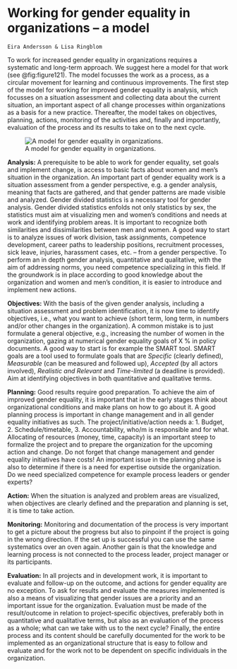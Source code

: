 # Working for gender equality in organizations -- a model# 

```block
Eira Andersson & Lisa Ringblom
```

To work for increased gender equality in organizations requires a systematic and long-term approach. We suggest here a model for that work (see @fig:figure121). The model focusses the work as a process, as a circular movement for learning and continuous improvements. The first step of the model for working for improved gender equality is analysis, which focusses on a situation assessment and collecting data about the current situation, an important aspect of all change processes within organizations as a basis for a new practice. Thereafter, the model takes on objectives, planning, actions, monitoring of the activities and, finally and importantly, evaluation of the process and its results to take on to the next cycle.

![A model for gender equality in organizations.](./media/13-working-for-gender-equality-in-organizations-–-a-model/media/image1.png){#fig:figure121}



**Analysis:** A prerequisite to be able to work for gender equality, set goals and implement change, is access to basic facts about women and men's situation in the organization. An important part of gender equality work is a situation assessment from a gender perspective, e.g. a gender analysis, meaning that facts are gathered, and that gender patterns are made visible and analyzed. Gender divided statistics is a necessary tool for gender analysis. Gender divided statistics enfolds not only statistics by sex, the statistics must aim at visualizing men and women's conditions and needs at work and identifying problem areas. It is important to recognize both similarities and dissimilarities between men and women. A good way to start is to analyze issues of work division, task assignments, competence development, career paths to leadership positions, recruitment processes, sick leave, injuries, harassment cases, etc. -- from a gender perspective. To perform an in depth gender analysis, quantitative and qualitative, with the aim of addressing norms, you need competence specializing in this field. If the groundwork is in place according to good knowledge about the organization and women and men's condition, it is easier to introduce and implement new actions.

**Objectives:** With the basis of the given gender analysis, including a situation assessment and problem identification, it is now time to identify objectives, i.e., what you want to achieve (short term, long term, in numbers and/or other changes in the organization). A common mistake is to just formulate a general objective, e.g., increasing the number of women in the organization, gazing at numerical gender equality goals of X % in policy documents. A good way to start is for example the SMART tool. SMART goals are a tool used to formulate goals that are *Specific* (clearly defined), *Measurable* (can be measured and followed up), *Accepted* (by all actors involved), *Realistic and Relevant* and *Time-limited* (a deadline is provided). Aim at identifying objectives in both quantitative and qualitative terms.

**Planning:** Good results require good preparation. To achieve the aim of improved gender equality, it is important that in the early stages think about organizational conditions and make plans on how to go about it. A good planning process is important in change management and in all gender equality initiatives as such. The project/initiative/action needs a: 1. Budget, 2. Schedule/timetable, 3. Accountability, who/m is responsible and for what. Allocating of resources (money, time, capacity) is an important steep to formalize the project and to prepare the organization for the upcoming action and change. Do not forget that change management and gender equality initiatives have costs! An important issue in the planning phase is also to determine if there is a need for expertise outside the organization. Do we need specialized competence for example process leaders or gender experts?

**Action:** When the situation is analyzed and problem areas are visualized, when objectives are clearly defined and the preparation and planning is set, it is time to take action.

**Monitoring:** Monitoring and documentation of the process is very important to get a picture about the progress but also to pinpoint if the project is going in the wrong direction. If the set up is successful you can use the same systematics over an oven again. Another gain is that the knowledge and learning process is not connected to the process leader, project manager or its participants.

**Evaluation:** In all projects and in development work, it is important to evaluate and follow-up on the outcome, and actions for gender equality are no exception. To ask for results and evaluate the measures implemented is also a means of visualizing that gender issues are a priority and an important issue for the organization. Evaluation must be made of the result/outcome in relation to project-specific objectives, preferably both in quantitative and qualitative terms, but also as an evaluation of the process as a whole; what can we take with us to the next cycle? Finally, the entire process and its content should be carefully documented for the work to be implemented as an organizational structure that is easy to follow and evaluate and for the work not to be dependent on specific individuals in the organization.
